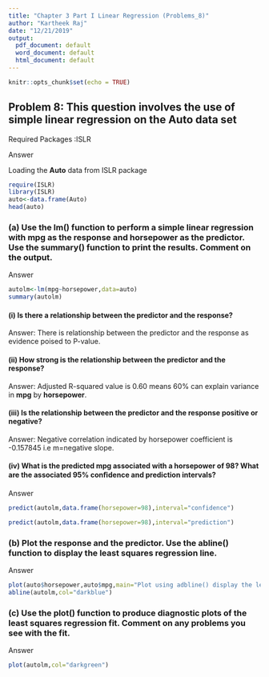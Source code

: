 ```yaml
---
title: "Chapter 3 Part I Linear Regression (Problems_8)"
author: "Kartheek Raj"
date: "12/21/2019"
output:
  pdf_document: default
  word_document: default
  html_document: default
---
```


```r
knitr::opts_chunk$set(echo = TRUE)
```

## Problem 8: This question involves the use of simple linear regression on the Auto data set
Required Packages :ISLR

Answer

Loading the **Auto** data from ISLR package
```r
require(ISLR)
library(ISLR)
auto<-data.frame(Auto)
head(auto)
```
### (a) Use the lm() function to perform a simple linear regression with mpg as the response and horsepower as the predictor. Use the summary() function to print the results. Comment on the output.

Answer

```r
autolm<-lm(mpg~horsepower,data=auto)
summary(autolm)
```
#### (i) Is there a relationship between the predictor and the response? 

Answer: There is relationship between the predictor and the response as evidence poised to P-value.

#### (ii) How strong is the relationship between the predictor and the response?

Answer: Adjusted R-squared value is 0.60 means 60% can explain variance in **mpg** by **horsepower**.

#### (iii) Is the relationship between the predictor and the response positive or negative? 

Answer: Negative correlation indicated by horsepower coefficient is -0.157845 i.e m=negative slope.

#### (iv) What is the predicted mpg associated with a horsepower of 98? What are the associated 95% conﬁdence and prediction intervals? 

Answer

```r
predict(autolm,data.frame(horsepower=98),interval="confidence")

```
```r
predict(autolm,data.frame(horsepower=98),interval="prediction")

```
### (b) Plot the response and the predictor. Use the abline() function to display the least squares regression line.

Answer

```r
plot(auto$horsepower,auto$mpg,main="Plot using adbline() display the least squares regression line",xlab="Horsepower",ylab = "mpg",col="darkorange")
abline(autolm,col="darkblue")

```
### (c) Use the plot() function to produce diagnostic plots of the least squares regression fit. Comment on any problems you see with the fit.

Answer

```r
plot(autolm,col="darkgreen")

```

